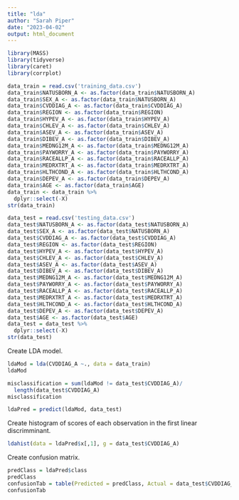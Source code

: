 ```yaml
---
title: "lda"
author: "Sarah Piper"
date: "2023-04-02"
output: html_document
---
```


```r
library(MASS) 
library(tidyverse)
library(caret) 
library(corrplot)
```

```r
data_train = read.csv('training_data.csv')
data_train$NATUSBORN_A <- as.factor(data_train$NATUSBORN_A)
data_train$SEX_A <- as.factor(data_train$NATUSBORN_A)
data_train$CVDDIAG_A <- as.factor(data_train$CVDDIAG_A)
data_train$REGION <- as.factor(data_train$REGION)
data_train$HYPEV_A <- as.factor(data_train$HYPEV_A)
data_train$CHLEV_A <- as.factor(data_train$CHLEV_A)
data_train$ASEV_A <- as.factor(data_train$ASEV_A)
data_train$DIBEV_A <- as.factor(data_train$DIBEV_A)
data_train$MEDNG12M_A <- as.factor(data_train$MEDNG12M_A)
data_train$PAYWORRY_A <- as.factor(data_train$PAYWORRY_A)
data_train$RACEALLP_A <- as.factor(data_train$RACEALLP_A)
data_train$MEDRXTRT_A <- as.factor(data_train$MEDRXTRT_A)
data_train$HLTHCOND_A <- as.factor(data_train$HLTHCOND_A)
data_train$DEPEV_A <- as.factor(data_train$DEPEV_A)
data_train$AGE <- as.factor(data_train$AGE)
data_train <- data_train %>% 
  dplyr::select(-X)
str(data_train)

data_test = read.csv('testing_data.csv')
data_test$NATUSBORN_A <- as.factor(data_test$NATUSBORN_A)
data_test$SEX_A <- as.factor(data_test$NATUSBORN_A)
data_test$CVDDIAG_A <- as.factor(data_test$CVDDIAG_A)
data_test$REGION <- as.factor(data_test$REGION)
data_test$HYPEV_A <- as.factor(data_test$HYPEV_A)
data_test$CHLEV_A <- as.factor(data_test$CHLEV_A)
data_test$ASEV_A <- as.factor(data_test$ASEV_A)
data_test$DIBEV_A <- as.factor(data_test$DIBEV_A)
data_test$MEDNG12M_A <- as.factor(data_test$MEDNG12M_A)
data_test$PAYWORRY_A <- as.factor(data_test$PAYWORRY_A)
data_test$RACEALLP_A <- as.factor(data_test$RACEALLP_A)
data_test$MEDRXTRT_A <- as.factor(data_test$MEDRXTRT_A)
data_test$HLTHCOND_A <- as.factor(data_test$HLTHCOND_A)
data_test$DEPEV_A <- as.factor(data_test$DEPEV_A)
data_test$AGE <- as.factor(data_test$AGE)
data_test = data_test %>% 
  dplyr::select(-X)
str(data_test)
```

Create LDA model. 
```r
ldaMod = lda(CVDDIAG_A ~., data = data_train)
ldaMod

misclassification = sum(ldaMod != data_test$CVDDIAG_A)/
  length(data_test$CVDDIAG_A)
misclassification

ldaPred = predict(ldaMod, data_test)
```

Create histogram of scores of each observation in the first linear discrimminant. 
```r
ldahist(data = ldaPred$x[,1], g = data_test$CVDDIAG_A)
```

Create confusion matrix. 
```r
predClass = ldaPred$class
predClass
confusionTab = table(Predicted = predClass, Actual = data_test$CVDDIAG_A)
confusionTab
```

